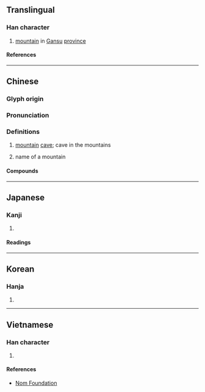 {{character info}}
==Translingual==

===Han character===
{{Han char|rn=46|rad=山|as=06|sn=9|four=27720|canj=UBMR|ids=⿰山同}}

# [[mountain]] in [[Gansu]] [[province]]

====References====
{{Han ref|kx=0310.270|dkj=08038|dj=0610.190|hdz=10770.100|uh=5CD2}}

----

==Chinese==
{{zh-forms}}

===Glyph origin===
{{Han etym}}

===Pronunciation===
{{zh-pron
|m=dòng,tóng
|c=dung6,tung4
|mc=y
|oc=y
|cat=
}}

===Definitions===
{{zh-hanzi}}

# {{lb|zh|place names}} [[mountain]] [[cave]]; cave in the mountains
# name of a mountain

====Compounds====
{{zh-der|崆峒|崆峒山|黎峒}}

----

==Japanese==

===Kanji===
{{ja-kanji|grade=|rs=山06}}

# {{rfdef|ja|sort=山06}}

====Readings====
{{ja-readings
|on=とう, ず, どう
}}

----

==Korean==

===Hanja===
{{ko-hanja|동}}

# {{rfdef|ko|sort=山06}}

----

==Vietnamese==

===Han character===
{{vi-readings|rs=山06|reading=động}}

# {{rfdef|vi|sort=山06}}

====References====
* [http://nomfoundation.org/common/nom_details.php?codepoint=5cd2 Nom Foundation]